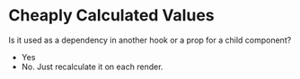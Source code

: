 
# Cheaply Calculated Values

Is it used as a dependency in another hook or a prop for a child component?

* <Link to="hooks/useMemo">Yes</Link>
* No. Just recalculate it on each render.
